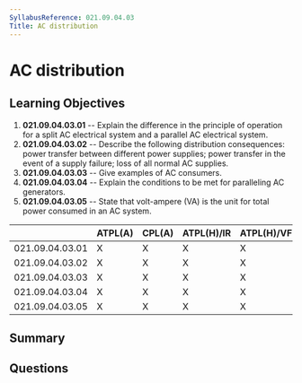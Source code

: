 ```yaml
---
SyllabusReference: 021.09.04.03
Title: AC distribution
---
```


# AC distribution

## Learning Objectives

1. **021.09.04.03.01** -- Explain the difference in the principle of operation for
   a split AC electrical system and a parallel AC electrical system.
2. **021.09.04.03.02** -- Describe the following distribution consequences: power
   transfer between different power supplies; power transfer in the event of a
   supply failure; loss of all normal AC supplies.
3. **021.09.04.03.03** -- Give examples of AC consumers.
4. **021.09.04.03.04** -- Explain the conditions to be met for paralleling AC
   generators.
5. **021.09.04.03.05** -- State that volt-ampere (VA) is the unit for total power
   consumed in an AC system.

|                 | ATPL(A) | CPL(A) | ATPL(H)/IR | ATPL(H)/VFR | CPL(H) | IR  | CBIR(A) |
| --------------- | ------- | ------ | ---------- | ----------- | ------ | --- | ------- |
| 021.09.04.03.01 | X       | X      | X          | X           | X      |     |         |
| 021.09.04.03.02 | X       | X      | X          | X           | X      |     |         |
| 021.09.04.03.03 | X       | X      | X          | X           | X      |     |         |
| 021.09.04.03.04 | X       | X      | X          | X           | X      |     |         |
| 021.09.04.03.05 | X       | X      | X          | X           | X      |     |         |

## Summary

## Questions
